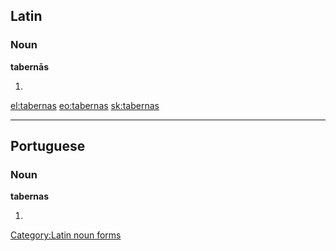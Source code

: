 ==Latin==

===Noun===
'''tabernās''' {{f}}

# {{inflection of|taberna||acc|p|lang=la}}

[[Category:Latin noun forms]]

[[el:tabernas]]
[[eo:tabernas]]
[[sk:tabernas]]

----
==Portuguese==

===Noun===
'''tabernas''' {{f}}

# {{plural of|taberna|lang=pt}}
{{rfc-auto}}